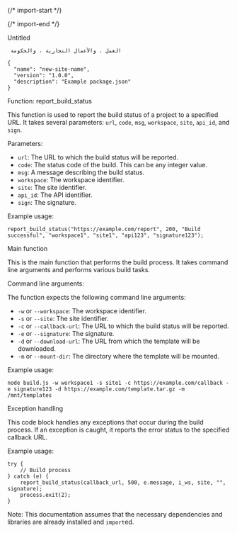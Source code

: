 
{/* import-start */}
  
{/* import-end */}
   
<STitle>
Untitled
</STitle>

<SCodeBlockTab>

<SCodeBlock language="plain text" focus="" filename="Universal" tabid="0">

```plain text
 العمل ، والأعمال التجارية ، والحكومة 
```
</SCodeBlock>

</SCodeBlockTab>

<SCodeBlock language="plain text" focus="" filename="" tabid="0">

```plain text
{
  "name": "new-site-name",
  "version": "1.0.0",
  "description": "Example package.json"
}
```
</SCodeBlock>

<SH level="1" id="h-function-reportbuildstatus">
Function: report_build_status
</SH>


This function is used to report the build status of a project to a specified URL. It takes several parameters: <code>url</code>, <code>code</code>, <code>msg</code>, <code>workspace</code>, <code>site</code>, <code>api_id</code>, and <code>sign</code>.

<SH level="2" id="h-parameters">
Parameters:
</SH>


* <code>url</code>: The URL to which the build status will be reported.
* <code>code</code>: The status code of the build. This can be any integer value.
* <code>msg</code>: A message describing the build status.
* <code>workspace</code>: The workspace identifier.
* <code>site</code>: The site identifier.
* <code>api_id</code>: The API identifier.
* <code>sign</code>: The signature.

<SH level="2" id="h-example-usage">
Example usage:
</SH>


<SCodeBlock language="plain text" focus="" filename="" tabid="0">

```plain text
report_build_status("https://example.com/report", 200, "Build successful", "workspace1", "site1", "api123", "signature123");
```
</SCodeBlock>

<SH level="1" id="h-main-function">
Main function
</SH>


This is the main function that performs the build process. It takes command line arguments and performs various build tasks.

<SH level="2" id="h-command-line-arguments">
Command line arguments:
</SH>


The function expects the following command line arguments:

* <code>-w</code> or <code>--workspace</code>: The workspace identifier.
* <code>-s</code> or <code>--site</code>: The site identifier.
* <code>-c</code> or <code>--callback-url</code>: The URL to which the build status will be reported.
* <code>-e</code> or <code>--signature</code>: The signature.
* <code>-d</code> or <code>--download-url</code>: The URL from which the template will be downloaded.
* <code>-m</code> or <code>--mount-dir</code>: The directory where the template will be mounted.

<SH level="2" id="h-example-usage--1">
Example usage:
</SH>


<SCodeBlock language="plain text" focus="" filename="" tabid="0">

```plain text
node build.js -w workspace1 -s site1 -c https://example.com/callback -e signature123 -d https://example.com/template.tar.gz -m /mnt/templates
```
</SCodeBlock>

<SH level="1" id="h-exception-handling">
Exception handling
</SH>


This code block handles any exceptions that occur during the build process. If an exception is caught, it reports the error status to the specified callback URL.

<SH level="2" id="h-example-usage--2">
Example usage:
</SH>


<SCodeBlock language="plain text" focus="" filename="" tabid="0">

```plain text
try {
    // Build process
} catch (e) {
    report_build_status(callback_url, 500, e.message, i_ws, site, "", signature);
    process.exit(2);
}
```
</SCodeBlock>

Note: This documentation assumes that the necessary dependencies and libraries are already installed and `import`ed.
